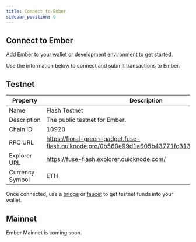```yaml
---
title: Connect to Ember
sidebar_position: 0
---
```



## Connect to Ember

Add Ember to your wallet or development environment to get started.

Use the information below to connect and submit transactions to Ember.

## Testnet

| Property        | Description                                                                                   |
| --------------- | --------------------------------------------------------------------------------------------- |
| Name            | Flash Testnet                                                                                 |
| Description     | The public testnet for Ember.                                                                 |
| Chain ID        | 10920                                                                                         |
| RPC URL         | https://floral-green-gadget.fuse-flash.quiknode.pro/0b560e99d1a605b43771fc313dbc3e7054df160e/ |
| Explorer URL    | https://fuse-flash.explorer.quicknode.com/                                                    |
| Currency Symbol | ETH                                                                                           |

<ConnectButton />

Once connected, use a [bridge](https://fuse-flash-api.bridge.quicknode.com/) or [faucet](https://faucet.quicknode.com/fuse/flash) to get testnet funds into your wallet.

## Mainnet

Ember Mainnet is coming soon.
